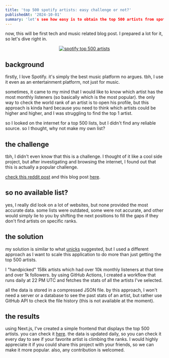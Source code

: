```yaml
---
title: 'top 500 spotify artists: easy challenge or not?'
publishedAt: '2024-10-01'
summary: 'let's see how easy is to obtain the top 500 artists from spotify'
---
```


now, this will be first tech and music related blog post. I prepared a lot for it, so let's dive right in.

<center>
    <a href="https://eduardlupu.github.io/spotify-artists/top-artists" target="_blank" rel="noopener">
        <img src="https://i.imgur.com/UW4O32i.png" alt="spotify top 500 artists"/>
    </a>
</center>


## background

firstly, I love Spotify. it's simply the best music platform no argues. tbh, I use it even as an entertainment platform, not just for music.

sometimes, it came to my mind that I would like to know which artist has the most monthly listeners (so basically which is the most popular).
the only way to check the world rank of an artist is to open his profile, but this approach is kinda hard because you need to think which artists could be higher and higher, and I was struggling to find the top 1 artist.

so I looked on the internet for a top 500 lists, but I didn't find any reliable source. so I thought, why not make my own list?

## the challenge

tbh, I didn't even know that this is a challenge. I thought of it like a cool side project, but after investigating and browsing the internet, I found out that this is actually a popular challenge.

[check this reddit post](https://www.reddit.com/r/spotify/comments/vuxjdl/the_hunt_for_the_missing_five/) and this blog post [here](https://unicks.ninja/posts/finding-spotifys-top-500-artists/).

## so no available list?

yes, I really did look on a lot of websites, but none provided the most accurate data. some lists were outdated, some were not accurate, and other would simply lie to you by shifting the next positions to fill the gaps if they don't find artists on specific ranks.

## the solution

my solution is similar to what [unicks](https://unicks.ninja/) suggested, but I used a different approach as I want to scale this application to do more than just getting the top 500 artists.

I "handpicked" 158k artists which had over 10k monthly listeners at that time and over 1k followers. by using GitHub Actions, I created a workflow that runs daily at 22 PM UTC and fetches the stats of all the artists I've selected.

all the data is stored in a compressed JSON file. by this approach, I won't need a server or a database to see the past stats of an artist, but rather use GitHub API to check the file history (this is not available at the moment).

## the results

using Next.js, I've created a simple frontend that displays the top 500 artists. you can check it [here](https://eduardlupu.github.io/spotify-artists/top-artists). the data is updated daily, so you can check it every day to see if your favorite artist is climbing the ranks.
I would highly appreciate it if you could share this project with your friends, so we can make it more popular. also, any contribution is welcomed.




